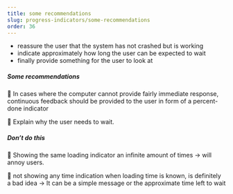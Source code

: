 ```yaml
---
title: some recommendations
slug: progress-indicators/some-recommendations
order: 36
---
```


<SlideTemplate title="Some recommendations">


- reassure the user that the system has not crashed but is working
- indicate approximately how long the user can be expected to wait
- finally provide something for the user to look at


##### Some recommendations  

🍏  In cases where the computer cannot provide fairly immediate response, continuous feedback should be provided to the user in form of a percent-done indicator

🍏  Explain why the user needs to wait.


##### Don’t do this  

🍎 Showing the same loading indicator an infinite amount of times 
→ will annoy users. 

🍎 not showing any time indication when loading time is known, is definitely a bad idea
→ It can be a simple message or the approximate time left to wait

</SlideTemplate>

